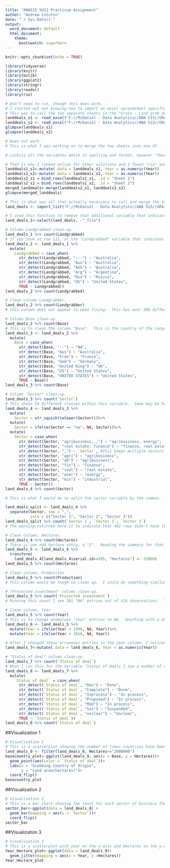 ---
title: "ANA515 SU22 Practicum Assignment"
author: "Andrew Cutchin"
date: "`r Sys.Date()`"
output:
  word_document: default
  html_document:
    theme:
      bootswatch: superhero
---

```{r , include=FALSE}
knitr::opts_chunk$set(echo = TRUE)
```

```{r , include = FALSE}
library(tidyverse)
library(knitr)
library(bslib)
library(ggplot2)
library(stringr)
library(readxl)
library(rio)
```

```{r , include = FALSE}
# Don't need to run, though this does work.
# I started out not knowing how to import an excel spreadsheet specifically.  These first two code chunks are what I tried to do to import and merge them before I discovered the "rio" package online 
# This was to call the two separate sheets in the "Grain - Land grab deals" excel spreadsheet and to save them as two different dataframes.  Then a quick look at the data.  
landdeals_s1 <- read_excel("F://McDaniel - Data Analytics//ANA 515//GRAIN---Land-grab-deals---Jan-2012-2.xlsx", sheet = "Sheet1")
landdeals_s2 <- read_excel("F://McDaniel - Data Analytics//ANA 515//GRAIN---Land-grab-deals---Jan-2012-2.xlsx", sheet = "Sheet2")
glimpse(landdeals_s1)
glimpse(landdeals_s2)
```

```{r , include=FALSE}
# Does not work.
# This is what I was working on to merge the two sheets into one df.

# Luckily all the variables match in spelling and format, however "Year" is saved as "dbl"(can have decimals) and "chr" (character) in the other.  I decided to make them both numeric since we aren't seeing part of the year. Then I thought maybe the rows weren't bound and that's why it wouldn't merge.  This chunk never worked completely.  It wouldn't import the observation/rows after combining the variables/columns.  

# That is why I looked online for other solutions and I found "rio" and a much simpler read function for multiple excel spreadsheets, shown in the next chunk.  
landdeals1_s1<-mutate(.data = landdeals_s1, Year = as.numeric(Year))
landdeals1_s2<-mutate(.data = landdeals_s2, Year = as.numeric(Year))
landdeals2_s1 = bind_rows(landdeals1_s1, .id = "Sheet 1")
landdeals2_s2 = bind_rows(landdeals1_s2, .id = "Sheet 2")
merged_landdeals<-merge(landdeals2_s1, landdeals2_s2)
glimpse(merged_landdeals)
```

```{r , include = FALSE}
# This is what was all that actually necessary to call and merge the two sheets into one df with rio package. Luckily all the variables match in spelling and format, as I'm sure it would have been as smooth otherwise. It does add a variable "_file", which indicates which sheet that row originated in(1 or 2).  
land_deals <- import_list("F://McDaniel - Data Analytics//ANA 515//GRAIN---Land-grab-deals---Jan-2012-2.xlsx", rbind = TRUE)
```

```{r, include = FALSE}
# I used this function to remove that additional variable that indicates the sheet that the data originated in, "_file". The new df is down to the original 10 variables from each sheet.  This isn't completely necessary to remove it and that indicator could be important at a later date, or possibly to export back to excel in multiple sheets.  
land_deals_1<-select(land_deals, -"_file")
```

```{r , include = FALSE}
# Column Landgrabbed clean-up.
land_deals_1 %>% count(Landgrabbed)
# If you look at row 111, at the "Landgrabbed" variable that indicates to country the land was bought from, it just says"---".  I looked at the summary for that row and saw that this company "Hancock", bought land in several countries.  The Hectares listed for this row is "2430", which matches the land bought from Australia in that summary information.  So I will change "Landgrabbed in row 111 from "---" to "Australia".  I also changed several others that were abbreviations, when the full name was a different class.  This changed it from 72 different countries to 66.   
land_deals_2 <- land_deals_1 %>%
  mutate(
    Landgrabbed = case_when(
      str_detect(Landgrabbed, "---") ~ "Australia",
      str_detect(Landgrabbed, "Aus") ~ "Australia",
      str_detect(Landgrabbed, "AUS") ~ "Australia",
      str_detect(Landgrabbed, "Arg") ~ "Argentina",
      str_detect(Landgrabbed, "Rus") ~ "Russia",
      str_detect(Landgrabbed, "US") ~ "United States",
      TRUE ~ Landgrabbed))
land_deals_2 %>% count(Landgrabbed)
```

```{r , include = FALSE}
# Clean column Landgrabber.
land_deals_2 %>% count(Landgrabber)
# this column does not appear to need fixing.  This has over 300 different entries and any attempt to change lower, upper, title, etc. would be counterproductive.  
```

```{r , include = FALSE}
# Column Base clean-up
land_deals_2 %>% count(Base)
# This is to clean the column "Base".  This is the country of the Langrabber.  It goes from 64 countries to 59, by fixing some spelling errors and abbreviation doubles.
land_deals_3 <- land_deals_2 %>%
  mutate(
    Base = case_when(
      str_detect(Base, "--") ~ "NA",
      str_detect(Base, "Aus") ~ "Australia",
      str_detect(Base, "Fran") ~ "France",
      str_detect(Base, "Gem") ~ "Germany",
      str_detect(Base, "United King") ~ "UK",
      str_detect(Base, "US") ~ "United States",
      str_detect(Base, "UNITED STATES") ~ "United States",
      TRUE ~ Base))
land_deals_3 %>% count(Base)
```

```{r , include = FALSE}
# Column "Sector" clean-up.
land_deals_3 %>% count(`Sector`)
# This shows 34 different classes within this variable.  Some may be harder to clean up than others.  There are a number of different entries which are some variation of agribusiness which can be consolidated.  There are many entries which have multiple sectors listed and I will try to organize them as well.  First, I will get rid of excess white space in the entries with str_squish and change all of the entries to lower case. Next, I changed the entries "na" into Null entries "NA".  Then, I will combine as many entries as I can into a more manageable number of classes.  I parsed it down to 24 classes.  The challenge here is the multiple sector entries.  I could split into multiple variables since nothing has more than 3 different types of use, all are separated by commas, and I simplified them as much as I could already.  However, I don't think it will accomplish anything. It does add three new variables and remove Sector itself. 
land_deals_4 <- land_deals_3 %>%
  mutate(
    Sector = str_squish(tolower(Sector)))%>%
  mutate(
    Sector = ifelse(Sector == "na", NA, Sector))%>%
  mutate(
    Sector = case_when(
      str_detect(Sector, "agribusiness,,,") ~ "agribusiness, energy",
      str_detect(Sector, "real estate, finance") ~ "finance, real estate",
      str_detect(Sector, ",") ~ `Sector`, #this keeps multiple sectors still listed
      str_detect(Sector, "agri") ~ "agribusiness",
      str_detect(Sector, "ab") ~ "agribusiness",
      str_detect(Sector, "fin") ~ "finance",
      str_detect(Sector, "real") ~ "real estate",
      str_detect(Sector, "ener") ~ "energy",
      str_detect(Sector, "min") ~ "industrial",
      TRUE ~ Sector))
land_deals_4 %>% count(Sector)

# This is what I would do to split the sector variable by the commas.

land_deals_split <- land_deals_4 %>%
  separate(Sector, sep = ",",
           into = c("Sector 1", "Sector 2", "Sector 3"))
land_deals_split %>% count(`Sector 1`, `Sector 2`, `Sector 3`)
# The warning returned here it to indicate that 402 rows didn't have three different entries separated by a "," so NA had to be entered for them. Another reason why I wouldn't recommend this for Sector variable, and moving forward I did not include.   
```

```{r , include = FALSE}
# Clean Column, Hectares
land_deals_4 %>% count(Hectares)
# There is one odd hectare entry, a "2".  Reading the summary for that entry it seems the company has a 50 yr lease for 25,000 Hectares of land in Angola, which corresponds to that row in the df.  The largest number in this column is 3,200,000, which is accurate according to its summary column entry, and it is more than double the next largest.  It may need to be removed to help with visualizations.  
land_deals_5 <- land_deals_4 %>%
  transform(
    land_deals_4[land_deals_4$serial.id==285, "Hectares"] <- 25000)
land_deals_5 %>% count(Hectares)
```

```{r , include = FALSE}
# Clean column, Production
land_deals_5 %>% count(Production)
# This column would be tough to clean up.  I could do something similar to what I did to Sector, only there are even more categories.  It wouldn't do much for my analysis, so I will leave it as is.
```

```{r, include = FALSE}
# "Projected investment" column clean-up.
land_deals_5 %>% count(`Projected investment`)
# Running this count I see 301 "NA" entries out of 416 observations.  There are also a number of other problems like: 91 different categories, the symbols used and their order, some entries use millions while others use billions, and some entries detail lease arrangements by hectares per yr.  It doesn't seem worth it to try to fix this variable since nearly three quarters of it entries are empty and there are many other issues involved with the other 25%.
```

```{r , include = FALSE}
# Clean column, Year
land_deals_5 %>% count(Year)
# This is to change anomalous "Year" entries to NA.  Anything with a date before 1999 and after 2017, which are the dates this data was supposed to be describing, were likely errant entries.  Now those entries read as NA. There were six entries changed in this way.  I could have changed these specifically to other values within that range, but I would have been making several assumptions like that 17 meant 2017 or 0 meant 2000. 
land_deals_6 <- land_deals_5 %>%
  mutate(Year = ifelse(Year < 1998, NA, Year))%>%
  mutate(Year = ifelse(Year > 2018, NA, Year))

# After I changed those erroneous entries in the year column, I noticed "Year" was still listed as a character(chr) class.  So this function will change it to a numeric vector and save it as a unique df.  This will allow it to be used easier, in multiple visualizations.
land_deals_7<-mutate(.data = land_deals_6, Year = as.numeric(Year))
```

```{r , include = FALSE}
# "Status of deal" column clean-up.
land_deals_7 %>% count(`Status of deal`)
# When I run this for the Variable "Status of Deals I see a number of entries that are erroneous.  There are thirteen different classes, but they can be fixed and narrowed down some.  Some examples are: "Complete" instead of "Done", Misspelled Done as Don, some with additional information that should be located elsewhere in the dataset.  I could just run the code to change all of those erroneous entries to NA, but many are identifiable as to which of the main groupings they should be in.  Some like MoU signed, will be changed to In process.  This cleans it up to only have four categories.
land_deals_8 <- land_deals_7 %>% 
  mutate(
    `Status of deal` = case_when(
      str_detect(`Status of deal`, "Don") ~ "Done",
      str_detect(`Status of deal`, "Complete") ~ "Done",
      str_detect(`Status of deal`, "Inprocess") ~ "In process",
      str_detect(`Status of deal`, "Proposed") ~ "In process",
      str_detect(`Status of deal`, "MoU") ~ "In process",
      str_detect(`Status of deal`, "Sus") ~ "Suspended",
      str_detect(`Status of deal`, "unclear") ~ "Unclear",
      TRUE ~ `Status of deal`)) 
land_deals_8 %>% count(`Status of deal`)
```


##Visualization 1


```{r , echo = FALSE}
# Visualization 1
# This is a scatterplot showing the number of times countries have been the base country of the group purchasing or leasing the land, with the 3.2 million hectares entry removed.
land_deals_9 <- filter(land_deals_8, Hectares<="2000000")
basecountry_plot<-ggplot(land_deals_9, aes(x = Base, y = Hectares))+ 
  geom_point(aes(color = `Status of deal`))+ 
  labs(x = "Grabbing Country of Origin", 
       y = "Land area(hectares)")+
  coord_flip()
basecountry_plot
```


##Visualization 2


```{r , echo = FALSE}
# Visualization 2 
# This is a bar chart showing the count for each sector of business the land is being used for.
sector_bar<-ggplot(data = land_deals_8) +
  geom_bar(mapping = aes(x = `Sector`))+
  coord_flip()
sector_bar
```


##Visualization 3


```{r , echo = FALSE}
# Visualization 3
# This is a scatterplot with year on the x-axis and Hectares on the y-axis, with the 3.2 million hectares entry removed.
Year_Hectare_plot<-ggplot(data = land_deals_9)+ 
  geom_jitter(mapping = aes(x = Year, y =Hectares))
Year_Hectare_plot
```











